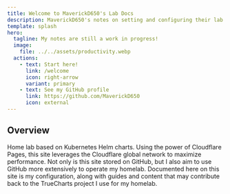 ```yaml
---
title: Welcome to MaverickD650's Lab Docs
description: MaverickD650's notes on setting and configuring their lab!
template: splash
hero:
  tagline: My notes are still a work in progress!
  image:
    file: ../../assets/productivity.webp
  actions:
    - text: Start here!
      link: /welcome
      icon: right-arrow
      variant: primary
    - text: See my GitHub profile
      link: https://github.com/MaverickD650
      icon: external
---
```



## Overview

<CardGrid stagger>
  <Card title="Kubernetes Based" icon="seti:config">
    Home lab based on Kubernetes Helm charts.
  </Card>
  <Card title="Serverless" icon="cloudflare">
    Using the power of Cloudflare Pages, this site leverages the Cloudflare global network to maximize performance.
  </Card>
  <Card title="GitHub Centered" icon="github">
    Not only is this site stored on GitHub, but I also aim to use GitHub more extensively to operate my homelab.
  </Card>
  <Card title="Read the Docs" icon="open-book">
    Documented here on this site is my configuration, along with guides and content that may contribute back to the TrueCharts project I use for my homelab.
  </Card>
</CardGrid>
